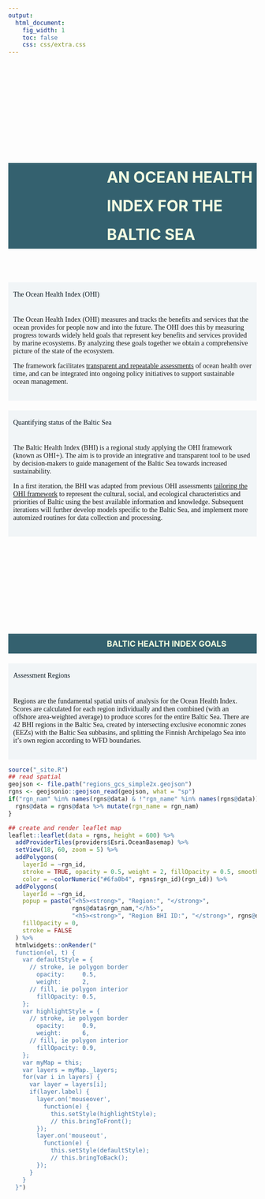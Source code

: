 ```yaml
---
output:
  html_document:
    fig_width: 1
    toc: false
    css: css/extra.css
---
```


<!-- Welcome page title -->

<div class="page-lead" style="background-image:url(images/banner-image.jpg);padding-top:160px">
<div class="wrap page-lead-content">
<h3 style="background-color:#0d4353d4;color:#f3ffe1;line-height:58px;font-size:220%;padding-left:200px;">  
AN OCEAN HEALTH INDEX FOR THE BALTIC SEA 
</h3>
</div>
</div>

<!-- <h3 style="background-color:#041c23d4;color:#f3ffe1;line-height:60px;font-size:220%;padding-left:180px;"> -->
<!-- AN OCEAN HEALTH INDEX FOR THE BALTIC SEA -->
<!-- </h3> -->

<br>

<!-- About the Index -->

<div class="wrap page-lead-content" style="background-color:#edf3f5b6;padding-left:10px;padding-right:10px;font-family:PT Sans;">
<h4 style="color:#0a1821;line-height:50px;font-weight:400;">
The Ocean Health Index (OHI)
</h4>

The Ocean Health Index (OHI) measures and tracks the benefits and services that the ocean provides for people now and into the future. The OHI does this by measuring progress towards widely held goals that represent key benefits and services provided by marine ecosystems. By analyzing these goals together we obtain a comprehensive picture of the state of the ecosystem.

The framework facilitates [transparent and repeatable assessments](https://www.nature.com/articles/s41559-017-0160) of ocean health over time, and can be integrated into ongoing policy initiatives to support sustainable ocean management.

<br> 
</div>

<!-- This Project -->

<div class="wrap page-lead-content" style="background-color:#edf3f5b6;padding-left:10px;padding-right:10px;font-family:PT Sans;">
<h4 style="color:#0a1821;line-height:50px;font-weight:400;">
Quantifying status of the Baltic Sea
</h4>

The Baltic Health Index (BHI) is a regional study applying the OHI framework (known as OHI+). The aim is to provide an integrative and transparent tool to be used by decision-makers to guide management of the Baltic Sea towards increased sustainability.

In a first iteration, the BHI was adapted from previous OHI assessments [tailoring the OHI framework](https://peerj.com/articles/1503/) to represent the cultural, social, and ecological characteristics and priorities of Baltic using the best available information and knowledge. Subsequent iterations will further develop models specific to the Baltic Sea, and implement more automized routines for data collection and processing.

<br> 
</div>

<div class="page-lead" style="background-image:url(images/bhi-goals.jpg);padding-top:160px">
<div class="wrap page-lead-content">
<h3 style="background-color:#0d4353d4;color:#f3ffe1;line-height:40px;padding-left:200px;">  
BALTIC HEALTH INDEX GOALS
</h3>
</div>
</div>

<!-- Assessment Regions -->

<div class="wrap page-lead-content" style="background-color:#edf3f5b6;padding-left:10px;padding-right:10px;font-family:PT Sans;">
<h4 style="color:#0a1821;line-height:50px;font-weight:400;">
Assessment Regions
</h4>

Regions are the fundamental spatial units of analysis for the Ocean Health Index. Scores are calculated for each region individually and then combined (with an offshore area-weighted average) to produce scores for the entire Baltic Sea.  There are 42 BHI regions in the Baltic Sea, created by intersecting exclusive economnic zones (EEZs) with the Baltic Sea subbasins, and splitting the Finnish Archipelago Sea into it's own region according to WFD boundaries.

<br> 
</div>

```r
source("_site.R")
## read spatial
geojson <- file.path("regions_gcs_simple2x.geojson")
rgns <- geojsonio::geojson_read(geojson, what = "sp")
if("rgn_nam" %in% names(rgns@data) & !"rgn_name" %in% names(rgns@data)){
  rgns@data = rgns@data %>% mutate(rgn_name = rgn_nam)
}
```

```r
## create and render leaflet map
leaflet::leaflet(data = rgns, height = 600) %>%
  addProviderTiles(providers$Esri.OceanBasemap) %>%
  setView(18, 60, zoom = 5) %>%
  addPolygons(
    layerId = ~rgn_id,
    stroke = TRUE, opacity = 0.5, weight = 2, fillOpacity = 0.5, smoothFactor = 0.5,
    color = ~colorNumeric("#6fa0b4", rgns$rgn_id)(rgn_id)) %>%
  addPolygons(
    layerId = ~rgn_id,
    popup = paste("<h5><strong>", "Region:", "</strong>",
                  rgns@data$rgn_nam,"</h5>",
                  "<h5><strong>", "Region BHI ID:", "</strong>", rgns@data$rgn_id, "</h5>"),
    fillOpacity = 0,
    stroke = FALSE
  ) %>% 
  htmlwidgets::onRender("
  function(el, t) {
    var defaultStyle = {
      // stroke, ie polygon border
        opacity:     0.5,
        weight:      2,
      // fill, ie polygon interior
        fillOpacity: 0.5,
    };
    var highlightStyle = {
      // stroke, ie polygon border
        opacity:     0.9,
        weight:      6,
      // fill, ie polygon interior
        fillOpacity: 0.9,
    };
    var myMap = this;
    var layers = myMap._layers;
    for(var i in layers) {
      var layer = layers[i];
      if(layer.label) {
        layer.on('mouseover',
          function(e) {
            this.setStyle(highlightStyle);
            // this.bringToFront();
        });
        layer.on('mouseout',
          function(e) {
            this.setStyle(defaultStyle);
            // this.bringToBack();
        });
      }
    }
  }")
```

